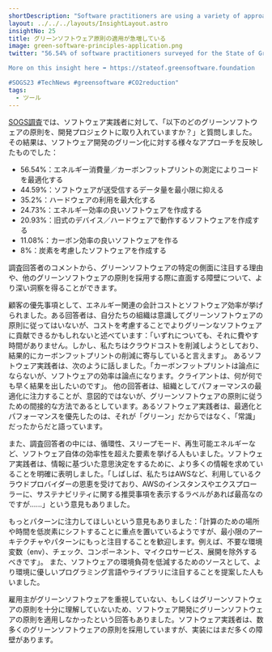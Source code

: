 ```yaml
---
shortDescription: "Software practitioners are using a variety of approaches to make their software greener."
layout: ../../../layouts/InsightLayout.astro
insightNo: 25
title: グリーンソフトウェア原則の適用が急増している
image: green-software-principles-application.png
twitter: "56.54% of software practitioners surveyed for the State of Green Software report said they optimize code by measuring its energy consumption/carbon footprint.

More on this insight here ➡️ https://stateof.greensoftware.foundation

#SOGS23 #TechNews #greensoftware #CO2reduction"
tags:
  - ツール
---
```


[SOGS調査](../survey)では、ソフトウェア実践者に対して、「以下のどのグリーンソフトウェアの原則を、開発プロジェクトに取り入れていますか？」と質問しました。 その結果は、ソフトウェア開発のグリーン化に対する様々なアプローチを反映したものでした：

* 56.54%：エネルギー消費量／カーボンフットプリントの測定によりコードを最適化する
* 44.59%：ソフトウェアが送受信するデータ量を最小限に抑える
* 35.2%：ハードウェアの利用を最大化する
* 24.73%：エネルギー効率の良いソフトウェアを作成する
* 20.93%：旧式のデバイス／ハードウェアで動作するソフトウェアを作成する
* 11.08%：カーボン効率の良いソフトウェアを作る
* 8%：炭素を考慮したソフトウェアを作成する

調査回答者のコメントから、グリーンソフトウェアの特定の側面に注目する理由や、他のグリーンソフトウェアの原則を採用する際に直面する障壁について、より深い洞察を得ることができます。

顧客の優先事項として、エネルギー関連の会計コストとソフトウェア効率が挙げられました。ある回答者は、自分たちの組織は意識してグリーンソフトウェアの原則に従ってはいないが、コストを考慮することでよりグリーンなソフトウェアに貢献できるかもしれないと述べています：「いずれについても、それに費やす時間がありません。しかし、私たちはクラウドコストを削減しようとしており、結果的にカーボンフットプリントの削減に寄与していると言えます」。 あるソフトウェア実践者は、次のように話しました。「カーボンフットプリントは論点にならないが、ソフトウェアの効率は論点になります。クライアントは、何が何でも早く結果を出したいのです」。 他の回答者は、組織としてパフォーマンスの最適化に注力することが、意図的ではないが、グリーンソフトウェアの原則に従うための間接的な方法であるとしています。あるソフトウェア実践者は、最適化とパフォーマンスを優先したのは、それが「グリーン」だからではなく、「常識」だったからだと語っています。

また、調査回答者の中には、循環性、スリープモード、再生可能エネルギーなど、ソフトウェア自体の効率性を超えた要素を挙げる人もいました。ソフトウェア実践者は、情報に基づいた意思決定をするために、より多くの情報を求めていることを明確に表明しました。「しばしば、私たちはAWSなど、利用しているクラウドプロバイダーの恩恵を受けており、AWSのインスタンスやエクスプローラーに、サステナビリティに関する推奨事項を表示するラベルがあれば最高なのですが......」という意見もありました。

もっとパターンに注力してほしいという意見もありました：「計算のための場所や時間を低炭素にシフトすることに重点を置いているようですが、最小限のアーキテクチャやパターンにもっと注目することを歓迎します。例えば、不要な環境変数（env）、チェック、コンポーネント、マイクロサービス、展開を除外するべきです」。 また、ソフトウェアの環境負荷を低減するためのソースとして、より環境に優しいプログラミング言語やライブラリに注目することを提案した人もいました。

雇用主がグリーンソフトウェアを重視していない、もしくはグリーンソフトウェアの原則を十分に理解していないため、ソフトウェア開発にグリーンソフトウェアの原則を適用しなかったという回答もありました。ソフトウェア実践者は、数多くのグリーンソフトウェアの原則を採用していますが、実装にはまだ多くの障壁があります。

